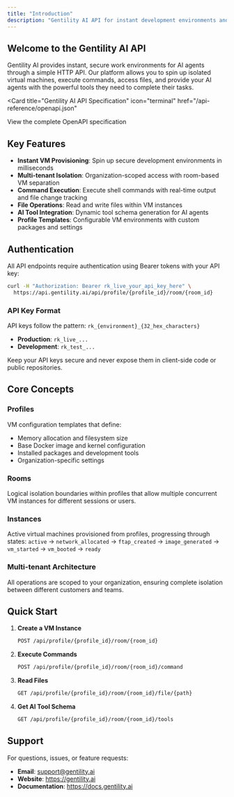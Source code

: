 ```yaml
---
title: "Introduction"
description: "Gentility AI API for instant development environments and AI agent tools"
---
```


## Welcome to the Gentility AI API

Gentility AI provides instant, secure work environments for AI agents through a simple HTTP API. Our platform allows you to spin up isolated virtual machines, execute commands, access files, and provide your AI agents with the powerful tools they need to complete their tasks.

<Card
  title="Gentility AI API Specification"
  icon="terminal"
  href="/api-reference/openapi.json"
>
  View the complete OpenAPI specification
</Card>

## Key Features

- **Instant VM Provisioning**: Spin up secure development environments in milliseconds
- **Multi-tenant Isolation**: Organization-scoped access with room-based VM separation
- **Command Execution**: Execute shell commands with real-time output and file change tracking
- **File Operations**: Read and write files within VM instances
- **AI Tool Integration**: Dynamic tool schema generation for AI agents
- **Profile Templates**: Configurable VM environments with custom packages and settings

## Authentication

All API endpoints require authentication using Bearer tokens with your API key:

```bash
curl -H "Authorization: Bearer rk_live_your_api_key_here" \
  https://api.gentility.ai/api/profile/{profile_id}/room/{room_id}
```

### API Key Format

API keys follow the pattern: `rk_{environment}_{32_hex_characters}`

- **Production**: `rk_live_...`
- **Development**: `rk_test_...`

<Warning>
  Keep your API keys secure and never expose them in client-side code or public
  repositories.
</Warning>

## Core Concepts

### Profiles

VM configuration templates that define:

- Memory allocation and filesystem size
- Base Docker image and kernel configuration
- Installed packages and development tools
- Organization-specific settings

### Rooms

Logical isolation boundaries within profiles that allow multiple concurrent VM instances for different sessions or users.

### Instances

Active virtual machines provisioned from profiles, progressing through states:
`active` → `network_allocated` → `ftap_created` → `image_generated` → `vm_started` → `vm_booted` → `ready`

### Multi-tenant Architecture

All operations are scoped to your organization, ensuring complete isolation between different customers and teams.

## Quick Start

1. **Create a VM Instance**

   ```bash
   POST /api/profile/{profile_id}/room/{room_id}
   ```

2. **Execute Commands**

   ```bash
   POST /api/profile/{profile_id}/room/{room_id}/command
   ```

3. **Read Files**

   ```bash
   GET /api/profile/{profile_id}/room/{room_id}/file/{path}
   ```

4. **Get AI Tool Schema**
   ```bash
   GET /api/profile/{profile_id}/room/{room_id}/tools
   ```

## Support

For questions, issues, or feature requests:

- **Email**: support@gentility.ai
- **Website**: https://gentility.ai
- **Documentation**: https://docs.gentility.ai
